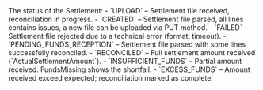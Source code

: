 <ResponseField name="Status" type="string">
The status of the Settlement:
- `UPLOAD` – Settlement file received, reconciliation in progress.
- `CREATED` – Settlement file parsed, all lines contains issues, a new file can be uploaded via PUT method.
- `FAILED` – Settlement file rejected due to a technical error (format, timeout).
- `PENDING_FUNDS_RECEPTION` – Settlement file parsed with some lines successfully reconciled.
- `RECONCILED` – Full settlement amount received (`ActualSettlementAmount`).
- `INSUFFICIENT_FUNDS` – Partial amount received. FundsMissing shows the shortfall.
- `EXCESS_FUNDS` – Amount received exceed expected; reconciliation marked as complete.
</ResponseField>